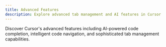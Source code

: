 ```yaml
---
title: Advanced Features
description: Explore advanced tab management and AI features in Cursor
---
```


Discover Cursor's advanced features including AI-powered code completion, intelligent code navigation, and sophisticated tab management capabilities.
